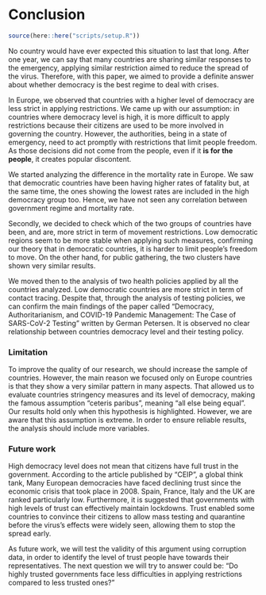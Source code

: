 # Conclusion

```r
source(here::here("scripts/setup.R"))
```

No country would have ever expected this situation to last that long. After one year, we can say that many countries are sharing similar responses to the emergency, applying similar restriction aimed to reduce the spread of the virus. 
Therefore, with this paper, we aimed to provide a definite answer about whether democracy is the best regime to deal with crises. 

In Europe, we observed that countries with a higher level of democracy are less strict in applying restrictions. We came up with our assumption: in countries where democracy level is high, it is more difficult to apply restrictions because their citizens are used to be more involved in governing the country. However, the authorities, being in a state of emergency, need to act promptly with restrictions that limit people freedom. As those decisions did not come from the people, even if it **is for the people**, it creates popular discontent. 

We started analyzing the difference in the mortality rate in Europe. We saw that democratic countries have been having higher rates of fatality but, at the same time, the ones showing the lowest rates are included in the high democracy group too. Hence, we have not seen any correlation between government regime and mortality rate. 

Secondly, we decided to check which of the two groups of countries have been, and are, more strict in term of movement restrictions. Low democratic regions seem to be more stable when applying such measures, confirming our theory that in democratic countries, it is harder to limit people's freedom to move. On the other hand, for public gathering, the two clusters have shown very similar results.

We moved then to the analysis of two health policies applied by all the countries analyzed. Low democratic countries are more strict in term of contact tracing. Despite that, through the analysis of testing policies, we can confirm the main findings of the paper called "Democracy, Authoritarianism, and COVID-19 Pandemic Management: The Case of SARS-CoV-2 Testing" written by German Petersen. It is observed no clear relationship between countries democracy level and their testing policy. 


### Limitation

To improve the quality of our research, we should increase the sample of countries. However, the main reason we focused only on Europe countries is that they show a very similar pattern in many aspects. That allowed us to evaluate countries stringency measures and its level of democracy, making the famous assumption "ceteris paribus", meaning "all else being equal". Our results hold only when this hypothesis is highlighted. However, we are aware that this assumption is extreme. In order to ensure reliable results, the analysis should include more variables.
  
  
### Future work

High democracy level does not mean that citizens have full trust in the government. According to the article published by "CEIP", a global think tank, Many European democracies have faced declining trust since the economic crisis that took place in 2008. Spain, France, Italy and the UK are ranked particularly low. Furthermore, it is suggested that governments with high levels of trust can effectively maintain lockdowns. Trust enabled some countries to convince their citizens to allow mass testing and quarantine before the virus's effects were widely seen, allowing them to stop the spread early. 

As future work, we will test the validity of this argument using corruption data, in order to identify the level of trust people have towards their representatives. The next question we will try to answer could be: "Do highly trusted governments face less difficulties in applying restrictions compared to less trusted ones?" 




